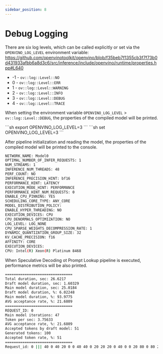 ```yaml
---
sidebar_position: 8
---
```


# Debug Logging

There are six log levels, which can be called explicitly or set via the `OPENVINO_LOG_LEVEL` environment variable: https://github.com/openvinotoolkit/openvino/blob/f35beb7f1355cb3f7f73b0d431933afbb6a8d3c6/src/inference/include/openvino/runtime/properties.hpp#L640

- -1 - `ov::log::Level::NO`
- 0 - `ov::log::Level::ERR`
- 1 - `ov::log::Level::WARNING`
- 2 - `ov::log::Level::INFO`
- 3 - `ov::log::Level::DEBUG`
- 4 - `ov::log::Level::TRACE`

When setting the environment variable `OPENVINO_LOG_LEVEL` > `ov::log::Level::DEBUG`, the properties of the compiled model will be printed.

<Tabs groupId="os">
    <TabItem label="Linux & macOS" value="linux_macos">
        ```sh
        export OPENVINO_LOG_LEVEL=3
        ```
    </TabItem>
    <TabItem label="Windows" value="windows">
        ```sh
        set OPENVINO_LOG_LEVEL=3
        ```
    </TabItem>
</Tabs>

After pipeline initialization and reading the model, the properties of the compiled model will be printed to the console.

```sh title="Output:"
NETWORK_NAME: Model0
OPTIMAL_NUMBER_OF_INFER_REQUESTS: 1
NUM_STREAMS: 1
INFERENCE_NUM_THREADS: 48
PERF_COUNT: NO
INFERENCE_PRECISION_HINT: bf16
PERFORMANCE_HINT: LATENCY
EXECUTION_MODE_HINT: PERFORMANCE
PERFORMANCE_HINT_NUM_REQUESTS: 0
ENABLE_CPU_PINNING: YES
SCHEDULING_CORE_TYPE: ANY_CORE
MODEL_DISTRIBUTION_POLICY:
ENABLE_HYPER_THREADING: NO
EXECUTION_DEVICES: CPU
CPU_DENORMALS_OPTIMIZATION: NO
LOG_LEVEL: LOG_NONE
CPU_SPARSE_WEIGHTS_DECOMPRESSION_RATE: 1
DYNAMIC_QUANTIZATION_GROUP_SIZE: 32
KV_CACHE_PRECISION: f16
AFFINITY: CORE
EXECUTION_DEVICES:
CPU: Intel(R) Xeon(R) Platinum 8468
```

When Speculative Decoding ot Prompt Lookup pipeline is executed, performance metrics will be also printed.

```sh title="Output:"
===============================
Total duration, sec: 26.6217
Draft model duration, sec: 1.60329
Main model duration, sec: 25.0184
Draft model duration, %: 6.02248
Main model duration, %: 93.9775
AVG acceptance rate, %: 21.6809
===============================
REQUEST_ID: 0
Main model iterations: 47
Token per sec: 3.75633
AVG acceptance rate, %: 21.6809
Accepted tokens by draft model: 51
Generated tokens: 100
Accepted token rate, %: 51
===============================
Request_id: 0 ||| 40 0 40 20 0 0 40 40 0 20 20 20 0 40 0 0 20 80 0 80 20 0 0 0 40 80 0 40 60 40 80 0 0 0 0 40 20 20 0 40 20 40 0 20 0 0 0
```
